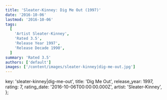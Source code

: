 ```yaml
---
title: 'Sleater-Kinney: Dig Me Out (1997)'
date: '2016-10-06'
lastmod: '2016-10-06'
tags:
  [
    'Artist Sleater-Kinney',
    'Rated 3.5',
    'Release Year 1997',
    'Release Decade 1990',
  ]
summary: 'Rated 3.5'
authors: ['default']
images: ['/content/images/sleater-kinney|dig-me-out.jpg']
---
```


  key: 'sleater-kinney|dig-me-out',
  title: 'Dig Me Out',
  release_year: 1997,
  rating: 7,
  rating_date: '2016-10-06T00:00:00.000Z',
  artist: 'Sleater-Kinney',
};

<MusicRating data={data} />

